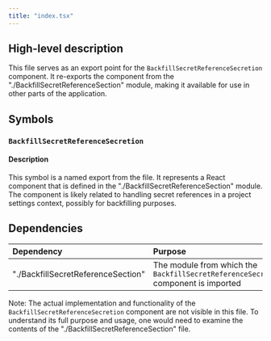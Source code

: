 ```yaml
---
title: "index.tsx"
---
```


## High-level description
This file serves as an export point for the `BackfillSecretReferenceSecretion` component. It re-exports the component from the "./BackfillSecretReferenceSection" module, making it available for use in other parts of the application.

## Symbols

### `BackfillSecretReferenceSecretion`
#### Description
This symbol is a named export from the file. It represents a React component that is defined in the "./BackfillSecretReferenceSection" module. The component is likely related to handling secret references in a project settings context, possibly for backfilling purposes.

## Dependencies
| Dependency | Purpose |
|:-----------|:--------|
| "./BackfillSecretReferenceSection" | The module from which the `BackfillSecretReferenceSecretion` component is imported |

Note: The actual implementation and functionality of the `BackfillSecretReferenceSecretion` component are not visible in this file. To understand its full purpose and usage, one would need to examine the contents of the "./BackfillSecretReferenceSection" file.